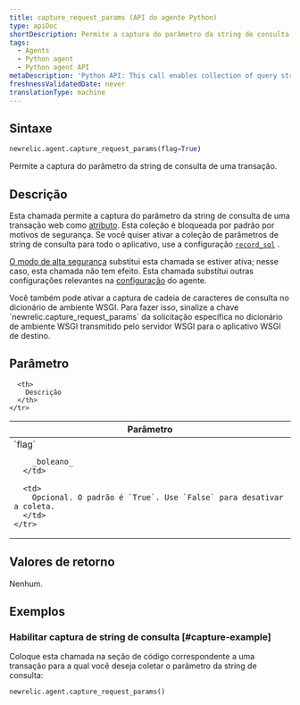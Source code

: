 ```yaml
---
title: capture_request_params (API do agente Python)
type: apiDoc
shortDescription: Permite a captura do parâmetro da string de consulta de uma transação.
tags:
  - Agents
  - Python agent
  - Python agent API
metaDescription: 'Python API: This call enables collection of query string parameters.'
freshnessValidatedDate: never
translationType: machine
---
```


## Sintaxe

```py
newrelic.agent.capture_request_params(flag=True)
```

Permite a captura do parâmetro da string de consulta de uma transação.

## Descrição

Esta chamada permite a captura do parâmetro da string de consulta de uma transação web como [atributo](/docs/accounts-partnerships/education/getting-started-new-relic/glossary#attribute). Esta coleção é bloqueada por padrão por motivos de segurança. Se você quiser ativar a coleção de parâmetros de string de consulta para todo o aplicativo, use a configuração [`record_sql`](/docs/agents/python-agent/installation-configuration/python-agent-configuration#txn-tracer-sql) .

[O modo de alta segurança](/docs/accounts-partnerships/accounts/security/high-security) substitui esta chamada se estiver ativa; nesse caso, esta chamada não tem efeito. Esta chamada substitui outras configurações relevantes na [configuração](/docs/agents/python-agent/installation-configuration/python-agent-configuration) do agente.

<Callout variant="tip">
  Você também pode ativar a captura de cadeia de caracteres de consulta no dicionário de ambiente WSGI. Para fazer isso, sinalize a chave `newrelic.capture_request_params` da solicitação específica no dicionário de ambiente WSGI transmitido pelo servidor WSGI para o aplicativo WSGI de destino.
</Callout>

## Parâmetro

<table>
  <thead>
    <tr>
      <th width="25%">
        Parâmetro
      </th>

      <th>
        Descrição
      </th>
    </tr>
  </thead>

  <tbody>
    <tr>
      <td>
        `flag`

        _boleano_
      </td>

      <td>
        Opcional. O padrão é `True`. Use `False` para desativar a coleta.
      </td>
    </tr>
  </tbody>
</table>

## Valores de retorno

Nenhum.

## Exemplos

### Habilitar captura de string de consulta [#capture-example]

Coloque esta chamada na seção de código correspondente a uma transação para a qual você deseja coletar o parâmetro da string de consulta:

```py
newrelic.agent.capture_request_params()
```
